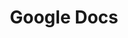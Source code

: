 ---
title: 'Google Docs'
description: 'How to use Zapier Integration with Google Docs'
icon: 'file-doc'
---